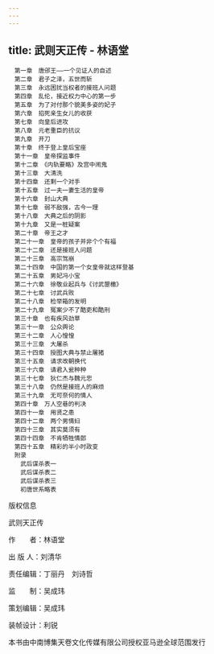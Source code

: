 ```yaml
---
---
---
```

title: 武则天正传 - 林语堂
---


```
　第一章　唐邠王——一个见证人的自述
　第二章　君子之泽，五世而斩
　第三章　永远困扰当权者的接班人问题
　第四章　乱伦，接近权力中心的第一步
　第五章　为了对付那个貌美多姿的妃子
　第六章　掐死亲生女儿的收获
　第七章　向皇后进攻
　第八章　元老重臣的抗议
　第九章　开刀
　第十章　终于登上皇后宝座
　第十一章　皇帝探监事件
　第十二章　《内轨要略》及宫中闹鬼
　第十三章　大清洗
　第十四章　还剩一个对手
　第十五章　过一夫一妻生活的皇帝
　第十六章　封山大典
　第十七章　弱不敌强，古今一理
　第十八章　大典之后的阴影
　第十九章　又是一桩疑案
　第二十章　帝王之才
　第二十一章　皇帝的孩子并非个个有福
　第二十二章　还是接班人问题
　第二十三章　高宗驾崩
　第二十四章　中国的第一个女皇帝就这样登基
　第二十五章　男妃冯小宝
　第二十六章　徐敬业起兵与《讨武曌檄》
　第二十七章　讨武兵败
　第二十八章　检举箱的发明
　第二十九章　冤案少不了酷吏和酷刑
　第三十章　也有疾风劲草
　第三十一章　公众舆论
　第三十二章　人心惶惶
　第三十三章　大屠杀
　第三十四章　授图大典与禁止屠猪
　第三十五章　请求改朝换代
　第三十六章　请君入瓮种种
　第三十七章　狄仁杰与魏元忠
　第三十八章　仍然是接班人的麻烦
　第三十九章　无可奈何的情人
　第四十章　万人空巷的判决
　第四十一章　用贤之患
　第四十二章　两个男情妇
　第四十三章　其实莫须有
　第四十四章　不肯牺牲情郎
　第四十五章　精彩的半小时政变
　附录
　　武后谋杀表一
　　武后谋杀表二
　　武后谋杀表三
　　初唐世系略表
```



版权信息


武则天正传

作　　者：林语堂

出 版 人：刘清华

责任编辑：丁丽丹　刘诗哲

监　　制：吴成玮

策划编辑：吴成玮

装帧设计：利锐

本书由中南博集天卷文化传媒有限公司授权亚马逊全球范围发行